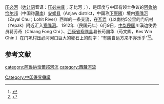 
[[压必河|压必河]]（[[达让语|达让语]]音译：[[压必曲龚|压必曲龚]]；牙比河；{{lang-en|Yepak river；Yepuk river}}），是印度与中国有领土争议的[[阿鲁纳恰尔邦|阿鲁纳恰尔邦]]（中国称[[藏南地区|藏南]]）[[安娇县|安娇县]]（Anjaw district，中国称[[下察隅|下察隅]]）境内[[察隅河|察隅河]]（Zayal Chu；Lohit River）西岸的一条支流，在[[瓦弄|瓦弄]]（{{lang-en|Walong}})以南约5公里的门巩村（Yepak）附近汇入[[察隅河|察隅河]]。
1912年（民国元年）6月9日，[[中华民国|中华民国]]川滇边使委员蒋芳奇（Chiang Fong Chi ）、[[西康省|西康省]][[察隅县|察隅县]]县长苟国华（苟文卿，Kes Win Chin ）在门巩村压必河河口巨大的卵石上的刻字：“有朋自远方来不亦乐乎”<ref name="himalayanclub">{{cite news|author=Harish Kapadia|title=The Eastern Frontier of India|url=http://www.himalayanclub.org/journal/the-eastern-frontier-of-india/|accessdate=2008-06-04|website=himalayanclub|date=2008-06-04|archive-date=2012-10-19|archive-url=https://web.archive.org/web/20121019233156/http://www.himalayanclub.org/journal/the-eastern-frontier-of-india/|dead-url=no}}</ref><ref name="论文网">{{cite journal|author1=吕昭义|author2=杨晓慧|title=英属印度的战略边界计划与赵尔丰、程凤翔对察隅边防的巩固|url=http://www.nssd.cn/articles/article_detail.aspx?id=22098391|journal=南亚研究|date=2006年|issue=1期|accessdate=2016-09-15|publisher=[[国家哲学社会科学学术期刊数据库|国家哲学社会科学学术期刊数据库]]|archive-date=2016-10-05|archive-url=https://web.archive.org/web/20161005062859/http://www.nssd.org/articles/article_detail.aspx?id=22098391|dead-url=no}}{{Free access}}</ref>。

==参考文献==
<div class="references-small">
<references></references>
</div>

[[category:阿魯納恰爾邦河流|category:阿魯納恰爾邦河流]]
[[category:西藏河流|category:西藏河流]]
[[Category:中印邊界爭議|Category:中印邊界爭議]]